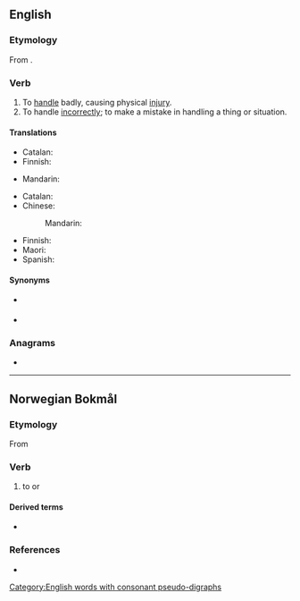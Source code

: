 ==English==

===Etymology===
From {{prefix|mis|handle|lang=en}}.

===Verb===
{{en-verb|mishandl}}

# To [[handle]] badly, causing physical [[injury]].
# To handle [[incorrect|incorrectly]]; to make a mistake in handling a thing or situation.

====Translations====
{{trans-top|handle badly}}
* Catalan: {{t+|ca|malmenar}}
* Finnish: {{t+|fi|pahoinpidellä}}
{{trans-mid}}
* Mandarin: {{t+|cmn|虐待|sc=Hani}}
{{trans-bottom}}

{{trans-top|handle incorrectly}}
* Catalan: {{t+|ca|malmenar}}
* Chinese:
*: Mandarin: {{t|cmn|处理不当|sc=Hani}}
{{trans-mid}}
* Finnish: {{t|fi|tunaroida}}
* Maori: {{t|mi|raukoti}}
* Spanish: {{t+|es|llevar}} {{t+|es|mal}}
{{trans-bottom}}

====Synonyms====
* {{sense|handle badly}} {{l|en|maltreat}}
* {{sense|handle incorrectly}} {{l|en|mismanage}}

===Anagrams===
* {{l|en|shieldman}}

[[Category:English words with consonant pseudo-digraphs]]

----

==Norwegian Bokmål==

===Etymology===
From {{der|nb|gml|mishandelen}}

===Verb===
{{head|nb|verb|imperative|mishandl|or|mishandle|present tense|mishandler|simple past and past participle|mishandla|or|mishandlet}}

# to {{l|en|maltreat}} or {{l|en|mistreat}}

====Derived terms====
* {{l|nb|mishandling}}

===References===
* {{R:The Bokmål Dictionary}}